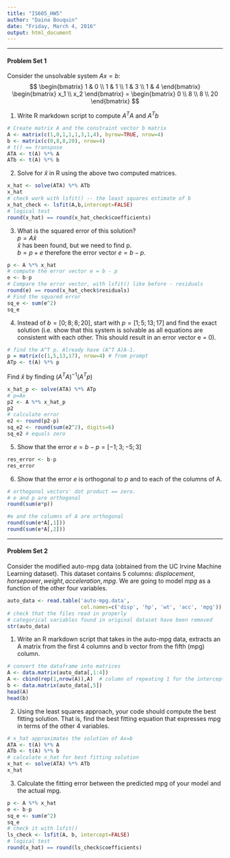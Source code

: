 ```yaml
---
title: "IS605_HW5"
author: "Daina Bouquin"
date: "Friday, March 4, 2016"
output: html_document
---
```

___  
#### Problem Set 1
Consider the unsolvable system $Ax = b$:
$$
\begin{bmatrix} 1 & 0 \\ 1 & 1 \\ 1 & 3 \\ 1 & 4 \end{bmatrix}
\begin{bmatrix} x_1 \\ x_2 \end{bmatrix} =
\begin{bmatrix} 0 \\ 8 \\ 8 \\ 20 \end{bmatrix}
$$
   
1. Write R markdown script to compute $A^T A$ and $A^T b$
```r
# Create matrix A and the constraint vector b matrix
A <- matrix(c(1,0,1,1,1,3,1,4), byrow=TRUE, nrow=4)
b <- matrix(c(0,8,8,20), nrow=4)
# t() == transpose
ATA <- t(A) %*% A
ATb <- t(A) %*% b
```
   
2. Solve for $\hat{x}$ in R using the above two computed matrices.
```r
x_hat <- solve(ATA) %*% ATb
x_hat
# check work with lsfit() -- the least squares estimate of b
x_hat_check <- lsfit(A,b,intercept=FALSE)
# logical test
round(x_hat) == round(x_hat_check$coefficients)
```
   
3. What is the squared error of this solution?   
$p=A \hat{x}$   
$\hat{x}$ has been found, but we need to find p.   
$b = p + e$ therefore the error vector $e = b - p$.
```r
p <- A %*% x_hat
# compute the error vector e = b - p
e <- b-p
# Compare the error vector, with lsfit() like before - residuals
round(e) == round(x_hat_check$residuals)
# Find the squared error
sq_e <- sum(e^2)
sq_e
```
   
4. Instead of $b = [0; 8; 8; 20]$, start with $p = [1; 5; 13; 17]$ and find the exact solution (i.e. show that this system is solvable as all equations are consistent with each other. This should result in an error vector e = 0).
```r
# find the A^T p. Already have (A^T A)A-1.
p = matrix(c(1,5,13,17), nrow=4) # from prompt
ATp <- t(A) %*% p
```
Find $\hat{x}$ by finding $(A^T A)^{-1} (A^T p)$
```r
x_hat_p <- solve(ATA) %*% ATp
# p=Ax
p2 <- A %*% x_hat_p
p2
# calculate error
e2 <- round(p2-p)
sq_e2 <- round(sum(e2^2), digits=6)
sq_e2 # equals zero
```
    
5. Show that the error $e = b - p = [-1; 3;-5; 3]$
```r
res_error <- b-p
res_error
```
   
6. Show that the error $e$ is orthogonal to $p$ and to each of the columns of A.
```r
# orthogonal vectors' dot product == zero. 
# e and p are orthogonal
round(sum(e*p))

#e and the columns of A are orthogonal
round(sum(e*A[,1]))
round(sum(e*A[,2]))
```
___   
#### Problem Set 2
Consider the modified auto-mpg data (obtained from the UC Irvine Machine Learning dataset). This dataset contains 5 columns: $displacement, horsepower, weight, acceleration, mpg$. We are going to model $mpg$ as a function of the other four variables.
```r
auto_data <- read.table('auto-mpg.data', 
                        col.names=c('disp', 'hp', 'wt', 'acc', 'mpg'))
# check that the files read in properly
# categorical variables found in original dataset have been removed
str(auto_data)
```
1. Write an R markdown script that takes in the auto-mpg data, extracts an A matrix from the first 4 columns and b vector from the fifth (mpg) column. 
```r
# convert the dataframe into matrices
A <- data.matrix(auto_data[,1:4])
A <- cbind(rep(1,nrow(A)),A)  # column of repeating 1 for the intercepts
b <- data.matrix(auto_data[,5])
head(A)
head(b)
```
2. Using the least squares approach, your code should compute the best fitting solution. That is, find the best fitting equation that expresses mpg in terms of the other 4 variables.   
```r
# x_hat approximates the solution of Ax=b
ATA <- t(A) %*% A
ATb <- t(A) %*% b
# calculate x_hat for best fitting solution
x_hat <- solve(ATA) %*% ATb
x_hat
```
3. Calculate the fitting error between the predicted mpg of your model and the actual mpg.
```r
p <- A %*% x_hat
e <- b-p
sq_e <- sum(e^2)
sq_e
# check it with lsfit()
ls_check <- lsfit(A, b, intercept=FALSE) 
# logical test
round(x_hat) == round(ls_check$coefficients)
```